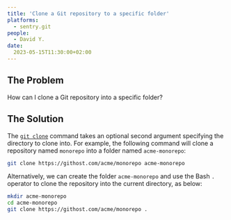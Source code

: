 ```yaml
---
title: 'Clone a Git repository to a specific folder'
platforms: 
  - sentry.git
people: 
  - David Y.
date: 
  2023-05-15T11:30:00+02:00
---
```


## The Problem

How can I clone a Git repository into a specific folder?

## The Solution

The [`git clone`](https://git-scm.com/docs/git-clone) command takes an optional second argument specifying the directory to clone into. For example, the following command will clone a repository named `monorepo` into a folder named `acme-monorepo`:

```bash
git clone https://githost.com/acme/monorepo acme-monorepo
```

Alternatively, we can create the folder `acme-monorepo` and use the Bash `.` operator to clone the repository into the current directory, as below:

```bash
mkdir acme-monorepo
cd acme-monorepo
git clone https://githost.com/acme/monorepo .
```
